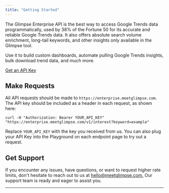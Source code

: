 ```yaml
---
title: "Getting Started"
---
```


The Glimpse Enterprise API is the best way to access Google Trends data programmatically, used by 38% of the Fortune 50 for its accurate and reliable Google Trends data. It also offers absolute search volume enrichment, long-tail keywords, and other insights only available in the Glimpse tool.

Use it to build custom dashboards, automate pulling Google Trends insights, bulk download trend data, and much more.

[Get an API Key](https://meetglimpse.com/#api)

## Make Requests

All API requests should be made to `https://enterprise.meetglimpse.com`. The API key should be included as a header in each request, as shown here:

```
curl -H "Authorization: Bearer YOUR_API_KEY" "https://enterprise.meetglimpse.com/v1/interest?keyword=example"
```

Replace `YOUR_API_KEY` with the key you received from us. You can also plug your API Key into the Playground on each endpoint page to try out a request.

## Get Support

If you encounter any issues, have questions, or want to request higher rate limits, don't hesitate to reach out to us at [hello@meetglimpse.com.](mailto:hello@meetglimpse.com.) Our support team is ready and eager to assist you.

---